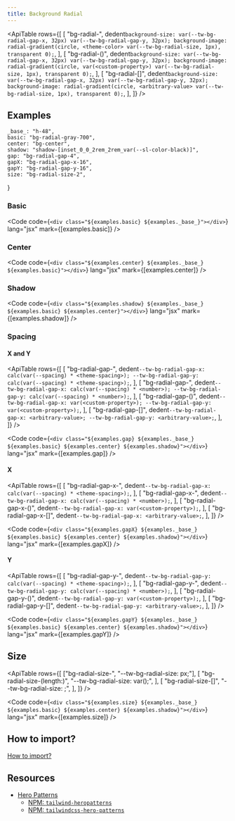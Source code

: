 ```yaml
---
title: Background Radial
---
```



<ApiTable
    rows={[
        [
            "bg-radial-<theme-color>",
            dedent`
                background-size: var(--tw-bg-radial-gap-x, 32px) var(--tw-bg-radial-gap-y, 32px);
                background-image: radial-gradient(circle, <theme-color> var(--tw-bg-radial-size, 1px), transparent 0);
            `,
        ],
        [
            "bg-radial-(<custom-property>)",
            dedent`
                background-size: var(--tw-bg-radial-gap-x, 32px) var(--tw-bg-radial-gap-y, 32px);
                background-image: radial-gradient(circle, var(<custom-property>) var(--tw-bg-radial-size, 1px), transparent 0);
            `,
        ],
        [
            "bg-radial-[<arbitrary-value>]",
            dedent`
                background-size: var(--tw-bg-radial-gap-x, 32px) var(--tw-bg-radial-gap-y, 32px);
                background-image: radial-gradient(circle, <arbitrary-value> var(--tw-bg-radial-size, 1px), transparent 0);
            `,
        ],
    ]}
/>

## Examples

    _base_: "h-48",
    basic: "bg-radial-gray-700",
    center: "bg-center",
    shadow: "shadow-[inset_0_0_2rem_2rem_var(--sl-color-black)]",
    gap: "bg-radial-gap-4",
    gapX: "bg-radial-gap-x-16",
    gapY: "bg-radial-gap-y-16",
    size: "bg-radial-size-2",
}

### Basic

<Preview useGrid={false}>
    <div class={`${examples.basic} ${examples._base_}`} />
</Preview>

<Code
    code={`<div class="${examples.basic} ${examples._base_}"></div>`}
    lang="jsx"
    mark={[examples.basic]}
/>

### Center

<Preview useGrid={false}>
    <div class={`${examples.center} ${examples._base_} ${examples.basic}`} />
</Preview>

<Code
    code={`<div class="${examples.center} ${examples._base_} ${examples.basic}"></div>`}
    lang="jsx"
    mark={[examples.center]}
/>

### Shadow

<Preview useGrid={false}>
    <div
        class={`${examples.shadow} ${examples._base_} ${examples.basic} ${examples.center}`}
    />
</Preview>

<Code
    code={`<div class="${examples.shadow} ${examples._base_} ${examples.basic} ${examples.center}"></div>`}
    lang="jsx"
    mark={[examples.shadow]}
/>

### Spacing

#### X and Y

<ApiTable
    rows={[
        [
            "bg-radial-gap-<theme-spacing>",
            dedent`
                --tw-bg-radial-gap-x: calc(var(--spacing) * <theme-spacing>);
                --tw-bg-radial-gap-y: calc(var(--spacing) * <theme-spacing>);
            `,
        ],
        [
            "bg-radial-gap-<number>",
            dedent`
                --tw-bg-radial-gap-x: calc(var(--spacing) * <number>);
                --tw-bg-radial-gap-y: calc(var(--spacing) * <number>);
            `,
        ],
        [
            "bg-radial-gap-(<custom-property>)",
            dedent`
                --tw-bg-radial-gap-x: var(<custom-property>);
                --tw-bg-radial-gap-y: var(<custom-property>);
            `,
        ],
        [
            "bg-radial-gap-[<arbitrary-value>]",
            dedent`
                --tw-bg-radial-gap-x: <arbitrary-value>;
                --tw-bg-radial-gap-y: <arbitrary-value>;
            `,
        ],
    ]}
/>

<Preview useGrid={false}>
    <div
        class={`${examples.gap} ${examples._base_} ${examples.basic} ${examples.center} ${examples.shadow}`}
    />
</Preview>

<Code
    code={`<div class="${examples.gap} ${examples._base_} ${examples.basic} ${examples.center} ${examples.shadow}"></div>`}
    lang="jsx"
    mark={[examples.gap]}
/>

#### X

<ApiTable
    rows={[
        [
            "bg-radial-gap-x-<theme-spacing>",
            dedent`
                --tw-bg-radial-gap-x: calc(var(--spacing) * <theme-spacing>);
            `,
        ],
        [
            "bg-radial-gap-x-<number>",
            dedent`
                --tw-bg-radial-gap-x: calc(var(--spacing) * <number>);
            `,
        ],
        [
            "bg-radial-gap-x-(<custom-property>)",
            dedent`
                --tw-bg-radial-gap-x: var(<custom-property>);
            `,
        ],
        [
            "bg-radial-gap-x-[<arbitrary-value>]",
            dedent`
                --tw-bg-radial-gap-x: <arbitrary-value>;
            `,
        ],
    ]}
/>

<Preview useGrid={false}>
    <div
        class={`${examples.gapX} ${examples._base_} ${examples.basic} ${examples.center} ${examples.shadow}`}
    />
</Preview>

<Code
    code={`<div class="${examples.gapX} ${examples._base_} ${examples.basic} ${examples.center} ${examples.shadow}"></div>`}
    lang="jsx"
    mark={[examples.gapX]}
/>

#### Y

<ApiTable
    rows={[
        [
            "bg-radial-gap-y-<theme-spacing>",
            dedent`
                --tw-bg-radial-gap-y: calc(var(--spacing) * <theme-spacing>);
            `,
        ],
        [
            "bg-radial-gap-y-<number>",
            dedent`
                --tw-bg-radial-gap-y: calc(var(--spacing) * <number>);
            `,
        ],
        [
            "bg-radial-gap-y-(<custom-property>)",
            dedent`
                --tw-bg-radial-gap-y: var(<custom-property>);
            `,
        ],
        [
            "bg-radial-gap-y-[<arbitrary-value>]",
            dedent`
                --tw-bg-radial-gap-y: <arbitrary-value>;
            `,
        ],
    ]}
/>

<Preview useGrid={false}>
    <div
        class={`${examples.gapY} ${examples._base_} ${examples.basic} ${examples.center} ${examples.shadow}`}
    />
</Preview>

<Code
    code={`<div class="${examples.gapY} ${examples._base_} ${examples.basic} ${examples.center} ${examples.shadow}"></div>`}
    lang="jsx"
    mark={[examples.gapY]}
/>

## Size

<ApiTable
    rows={[
        ["bg-radial-size-<number>", "--tw-bg-radial-size: <number>px;"],
        [
            "bg-radial-size-(length:<custom-property>)",
            "--tw-bg-radial-size: var(<custom-property>);",
        ],
        [
            "bg-radial-size-[<arbitrary-value>]",
            "--tw-bg-radial-size: <arbitrary-value>;",
        ],
    ]}
/>

<Preview useGrid={false}>
    <div
        class={`${examples.size} ${examples._base_} ${examples.basic} ${examples.center} ${examples.shadow}`}
    />
</Preview>

<Code
    code={`<div class="${examples.size} ${examples._base_} ${examples.basic} ${examples.center} ${examples.shadow}"></div>`}
    lang="jsx"
    mark={[examples.size]}
/>

## How to import?

[How to import?](/#how-to-import)

## Resources

- [Hero Patterns](https://heropatterns.com)
    - [NPM: `tailwind-heropatterns`](https://www.npmjs.com/package/tailwind-heropatterns)
    - [NPM: `tailwindcss-hero-patterns`](https://www.npmjs.com/package/tailwindcss-hero-patterns)
